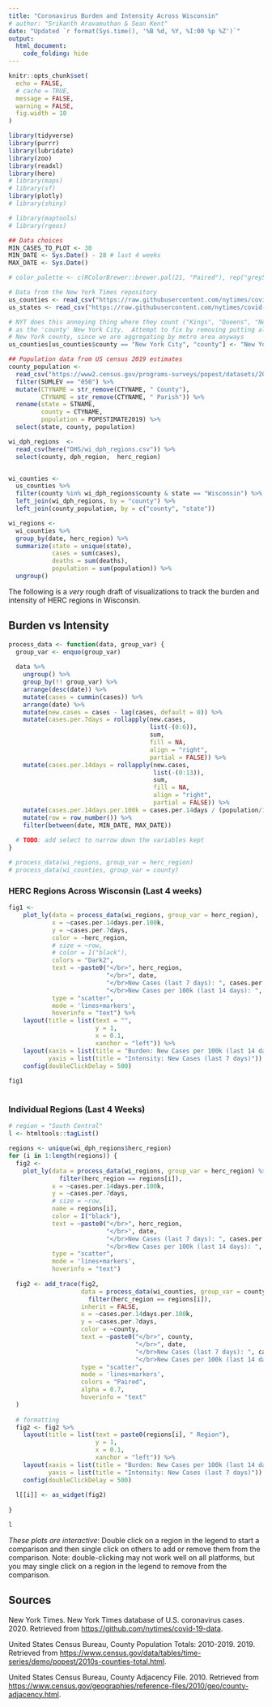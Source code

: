 ```yaml
---
title: "Coronavirus Burden and Intensity Across Wisconsin"
# author: "Srikanth Aravamuthan & Sean Kent"
date: "Updated `r format(Sys.time(), '%B %d, %Y, %I:00 %p %Z')`"
output: 
  html_document:
    code_folding: hide
---
```


```r
knitr::opts_chunk$set(
  echo = FALSE,
  # cache = TRUE, 
  message = FALSE,
  warning = FALSE, 
  fig.width = 10
)

library(tidyverse)
library(purrr)
library(lubridate)
library(zoo)
library(readxl)
library(here)
# library(maps)
# library(sf)
library(plotly)
# library(shiny)

# library(maptools)
# library(rgeos)

```



```r
## Data choices
MIN_CASES_TO_PLOT <- 30
MIN_DATE <- Sys.Date() - 28 # last 4 weeks
MAX_DATE <- Sys.Date()

# color_palette <- c(RColorBrewer::brewer.pal(21, "Paired"), rep("grey50", 20))
```



```r
# Data from the New York Times repository
us_counties <- read_csv("https://raw.githubusercontent.com/nytimes/covid-19-data/master/us-counties.csv")
us_states <- read_csv("https://raw.githubusercontent.com/nytimes/covid-19-data/master/us-states.csv")

# NYT does this annoying thing where they count ("Kings", "Queens", "New York", "Bronx") counties 
# as the 'county' New York City.  Attempt to fix by removing putting all of the cases/deaths in 
# New York county, since we are aggregating by metro area anyways
us_counties[us_counties$county == "New York City", "county"] <- "New York"

```



```r
## Population data from US census 2019 estimates
county_population <- 
  read_csv("https://www2.census.gov/programs-surveys/popest/datasets/2010-2019/counties/totals/co-est2019-alldata.csv") %>% 
  filter(SUMLEV == "050") %>% 
  mutate(CTYNAME = str_remove(CTYNAME, " County"),
         CTYNAME = str_remove(CTYNAME, " Parish")) %>% 
  rename(state = STNAME,
         county = CTYNAME,
         population = POPESTIMATE2019) %>% 
  select(state, county, population)

```



```r

wi_dph_regions  <- 
  read_csv(here("DHS/wi_dph_regions.csv")) %>% 
  select(county, dph_region,  herc_region)


wi_counties <- 
  us_counties %>% 
  filter(county %in% wi_dph_regions$county & state == "Wisconsin") %>% 
  left_join(wi_dph_regions, by = "county") %>% 
  left_join(county_population, by = c("county", "state"))

```


```r
wi_regions <- 
  wi_counties %>% 
  group_by(date, herc_region) %>% 
  summarize(state = unique(state),
            cases = sum(cases),
            deaths = sum(deaths),
            population = sum(population)) %>% 
  ungroup()
```



The following is a *very* rough draft of visualizations to track the burden and intensity of HERC regions in Wisconsin. 


## Burden vs Intensity


```r

process_data <- function(data, group_var) {
  group_var <- enquo(group_var)
  
  data %>% 
    ungroup() %>% 
    group_by(!! group_var) %>% 
    arrange(desc(date)) %>% 
    mutate(cases = cummin(cases)) %>% 
    arrange(date) %>% 
    mutate(new.cases = cases - lag(cases, default = 0)) %>% 
    mutate(cases.per.7days = rollapply(new.cases, 
                                       list(-(0:6)), 
                                       sum, 
                                       fill = NA,
                                       align = "right", 
                                       partial = FALSE)) %>% 
    mutate(cases.per.14days = rollapply(new.cases, 
                                        list(-(0:13)), 
                                        sum, 
                                        fill = NA,
                                        align = "right", 
                                        partial = FALSE)) %>% 
    mutate(cases.per.14days.per.100k = cases.per.14days / (population/100000)) %>% 
    mutate(row = row_number()) %>% 
    filter(between(date, MIN_DATE, MAX_DATE))
    
  # TODO: add select to narrow down the variables kept
}

# process_data(wi_regions, group_var = herc_region)
# process_data(wi_counties, group_var = county) 

```



### HERC Regions Across Wisconsin (Last 4 weeks)


```r
fig1 <- 
    plot_ly(data = process_data(wi_regions, group_var = herc_region),
            x = ~cases.per.14days.per.100k,
            y = ~cases.per.7days,
            color = ~herc_region,
            # size = ~row, 
            # color = I("black"),
            colors = "Dark2", 
            text = ~paste0("</br>", herc_region,
                           "</br>", date,
                           "</br>New Cases (last 7 days): ", cases.per.7days,
                           "</br>New Cases per 100k (last 14 days): ", round(cases.per.14days.per.100k, 1)),
            type = "scatter",
            mode = 'lines+markers',
            hoverinfo = "text") %>% 
    layout(title = list(text = "",
                        y = 1,
                        x = 0.1,
                        xanchor = "left")) %>% 
    layout(xaxis = list(title = "Burden: New Cases per 100k (last 14 days)"),
           yaxis = list(title = "Intensity: New Cases (last 7 days)")) %>% 
    config(doubleClickDelay = 500)
  
fig1
  
```


### Individual Regions (Last 4 Weeks)

```r
# region = "South Central"
l <- htmltools::tagList()

regions <- unique(wi_dph_regions$herc_region)
for (i in 1:length(regions)) {
  fig2 <- 
    plot_ly(data = process_data(wi_regions, group_var = herc_region) %>% 
              filter(herc_region == regions[i]),
            x = ~cases.per.14days.per.100k,
            y = ~cases.per.7days,
            # size = ~row, 
            name = regions[i],
            color = I("black"),
            text = ~paste0("</br>", herc_region,
                           "</br>", date,
                           "</br>New Cases (last 7 days): ", cases.per.7days,
                           "</br>New Cases per 100k (last 14 days): ", round(cases.per.14days.per.100k, 1)),
            type = "scatter",
            mode = 'lines+markers',
            hoverinfo = "text") 
  
  fig2 <- add_trace(fig2, 
                    data = process_data(wi_counties, group_var = county) %>% 
                      filter(herc_region == regions[i]),
                    inherit = FALSE,
                    x = ~cases.per.14days.per.100k,
                    y = ~cases.per.7days,
                    color = ~county,
                    text = ~paste0("</br>", county,
                                   "</br>", date,
                                   "</br>New Cases (last 7 days): ", cases.per.7days,
                                   "</br>New Cases per 100k (last 14 days): ", round(cases.per.14days.per.100k, 1)),
                    type = "scatter",
                    mode = 'lines+markers',
                    colors = "Paired",
                    alpha = 0.7,
                    hoverinfo = "text"
  )
  
  # formatting 
  fig2 <- fig2 %>% 
    layout(title = list(text = paste0(regions[i], " Region"),
                        y = 1,
                        x = 0.1,
                        xanchor = "left")) %>% 
    layout(xaxis = list(title = "Burden: New Cases per 100k (last 14 days)"),
           yaxis = list(title = "Intensity: New Cases (last 7 days)")) %>% 
    config(doubleClickDelay = 500)
  
  l[[i]] <- as_widget(fig2)
  
}

l


```


*These plots are interactive*: Double click on a region in the legend to start a comparison and then single click on others to add or remove them from the comparison.  Note: double-clicking may not work well on all platforms, but you may single click on a region in the legend to remove from the comparison.  




## Sources

New York Times. New York Times database of U.S. coronavirus cases. 2020. Retrieved from <https://github.com/nytimes/covid-19-data>.

United States Census Bureau, County Population Totals: 2010-2019. 2019. Retrieved from <https://www.census.gov/data/tables/time-series/demo/popest/2010s-counties-total.html>.

United States Census Bureau, County Adjacency File. 2010. Retrieved from <https://www.census.gov/geographies/reference-files/2010/geo/county-adjacency.html>.



<!-- ## Appendix: R Code -->

```r
```
